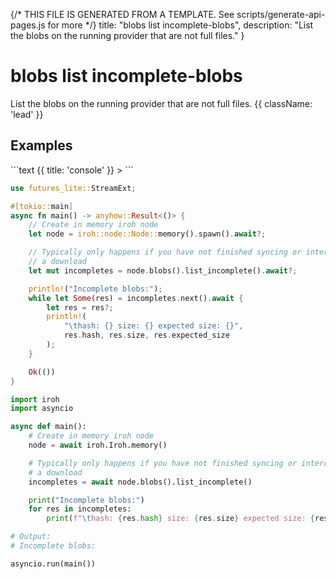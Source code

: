{/* THIS FILE IS GENERATED FROM A TEMPLATE. See scripts/generate-api-pages.js for more */}
    title: "blobs list incomplete-blobs",
    description: "List the blobs on the running provider that are not full files."
}

<div className='not-prose mb-5'>
    <Breadcrumbs pages={[
        { name: 'API', href: '/docs/api', current: false },
        { name: 'blobs list incomplete-blobs', href: '/docs/api/blobs-list-incomplete-blobs', current: true },
    ]} />
</div>

# blobs list incomplete-blobs

List the blobs on the running provider that are not full files. {{ className: 'lead' }}



## Examples

<CodeGroup title="blobs list incomplete-blobs">
```text {{ title: 'console' }}
> 
```

```rust {{ title: 'rust' }}
use futures_lite::StreamExt;

#[tokio::main]
async fn main() -> anyhow::Result<()> {
    // Create in memory iroh node
    let node = iroh::node::Node::memory().spawn().await?;

    // Typically only happens if you have not finished syncing or interrupted
    // a download
    let mut incompletes = node.blobs().list_incomplete().await?;

    println!("Incomplete blobs:");
    while let Some(res) = incompletes.next().await {
        let res = res?;
        println!(
            "\thash: {} size: {} expected size: {}",
            res.hash, res.size, res.expected_size
        );
    }

    Ok(())
}

```


```python {{ title: 'python' }}
import iroh
import asyncio

async def main():
    # Create in memory iroh node
    node = await iroh.Iroh.memory()

    # Typically only happens if you have not finished syncing or interrupted
    # a download
    incompletes = await node.blobs().list_incomplete()

    print("Incomplete blobs:")
    for res in incompletes:
        print(f"\thash: {res.hash} size: {res.size} expected size: {res.expected_size}")

# Output:
# Incomplete blobs:

asyncio.run(main())

```


</CodeGroup>
